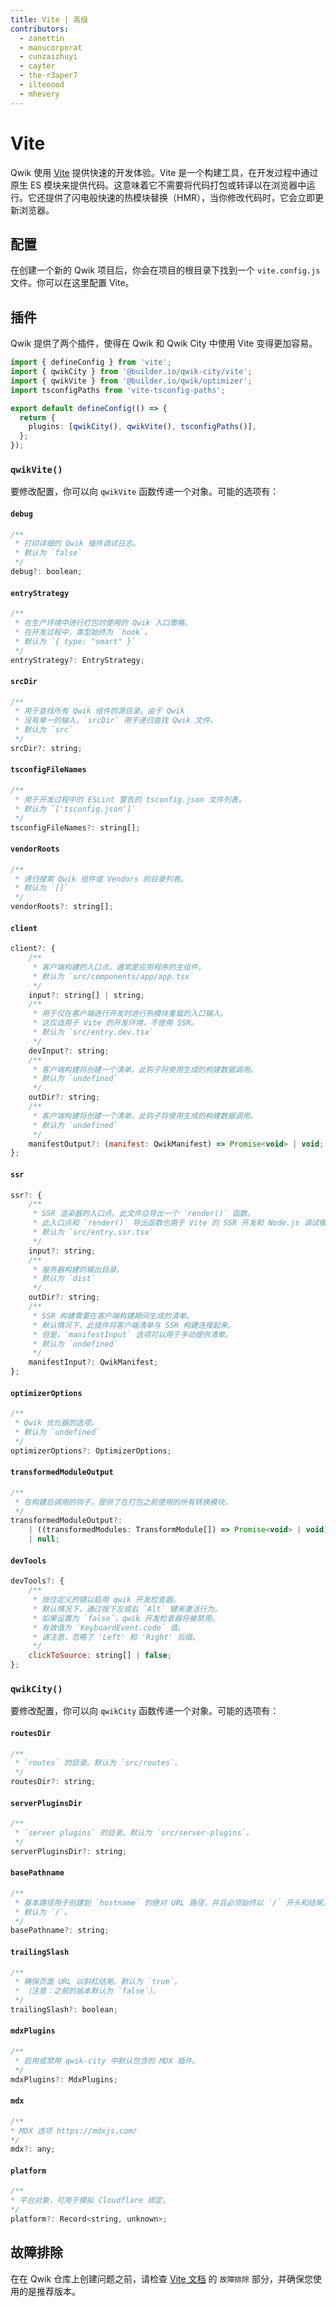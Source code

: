 ```yaml
---
title: Vite | 高级
contributors:
  - zanettin
  - manucorporat
  - cunzaizhuyi
  - cayter
  - the-r3aper7
  - ilteoood
  - mhevery
---
```


# Vite

Qwik 使用 [Vite](https://vitejs.dev/) 提供快速的开发体验。Vite 是一个构建工具，在开发过程中通过原生 ES 模块来提供代码。这意味着它不需要将代码打包或转译以在浏览器中运行。它还提供了闪电般快速的热模块替换（HMR），当你修改代码时，它会立即更新浏览器。

## 配置

在创建一个新的 Qwik 项目后，你会在项目的根目录下找到一个 `vite.config.js` 文件。你可以在这里配置 Vite。

## 插件

Qwik 提供了两个插件，使得在 Qwik 和 Qwik City 中使用 Vite 变得更加容易。

```ts title="vite.config.ts"
import { defineConfig } from 'vite';
import { qwikCity } from '@builder.io/qwik-city/vite';
import { qwikVite } from '@builder.io/qwik/optimizer';
import tsconfigPaths from 'vite-tsconfig-paths';

export default defineConfig(() => {
  return {
    plugins: [qwikCity(), qwikVite(), tsconfigPaths()],
  };
});
```

### `qwikVite()`

要修改配置，你可以向 `qwikVite` 函数传递一个对象。可能的选项有：

#### `debug`

```js
/**
 * 打印详细的 Qwik 插件调试日志。
 * 默认为 `false`
 */
debug?: boolean;
```

#### `entryStrategy`

```js
/**
 * 在生产环境中进行打包时使用的 Qwik 入口策略。
 * 在开发过程中，类型始终为 `hook`。
 * 默认为 `{ type: "smart" }`
 */
entryStrategy?: EntryStrategy;
```

#### `srcDir`

```js
/**
 * 用于查找所有 Qwik 组件的源目录。由于 Qwik
 * 没有单一的输入，`srcDir` 用于递归查找 Qwik 文件。
 * 默认为 `src`
 */
srcDir?: string;
```

#### `tsconfigFileNames`

```js
/**
 * 用于开发过程中的 ESLint 警告的 tsconfig.json 文件列表。
 * 默认为 `['tsconfig.json']`
 */
tsconfigFileNames?: string[];
```

#### `vendorRoots`

```js
/**
 * 递归搜索 Qwik 组件或 Vendors 的目录列表。
 * 默认为 `[]`
 */
vendorRoots?: string[];
```

#### `client`

```js
client?: {
    /**
     * 客户端构建的入口点。通常是应用程序的主组件。
     * 默认为 `src/components/app/app.tsx`
     */
    input?: string[] | string;
    /**
     * 用于仅在客户端进行开发时进行热模块重载的入口输入。
     * 这仅适用于 Vite 的开发环境，不使用 SSR。
     * 默认为 `src/entry.dev.tsx`
     */
    devInput?: string;
    /**
     * 客户端构建将创建一个清单，此钩子将使用生成的构建数据调用。
     * 默认为 `undefined`
     */
    outDir?: string;
    /**
     * 客户端构建将创建一个清单，此钩子将使用生成的构建数据调用。
     * 默认为 `undefined`
     */
    manifestOutput?: (manifest: QwikManifest) => Promise<void> | void;
};
```

#### `ssr`

```js
ssr?: {
    /**
     * SSR 渲染器的入口点。此文件应导出一个 `render()` 函数。
     * 此入口点和 `render()` 导出函数也用于 Vite 的 SSR 开发和 Node.js 调试模式。
     * 默认为 `src/entry.ssr.tsx`
     */
    input?: string;
    /**
     * 服务器构建的输出目录。
     * 默认为 `dist`
     */
    outDir?: string;
    /**
     * SSR 构建需要在客户端构建期间生成的清单。
     * 默认情况下，此插件将客户端清单与 SSR 构建连接起来。
     * 但是，`manifestInput` 选项可以用于手动提供清单。
     * 默认为 `undefined`
     */
    manifestInput?: QwikManifest;
};
```

#### `optimizerOptions`

```js
/**
 * Qwik 优化器的选项。
 * 默认为 `undefined`
 */
optimizerOptions?: OptimizerOptions;
```

#### `transformedModuleOutput`

```js
/**
 * 在构建后调用的钩子，提供了在打包之前使用的所有转换模块。
 */
transformedModuleOutput?:
    | ((transformedModules: TransformModule[]) => Promise<void> | void)
    | null;
```

#### `devTools`

```js
devTools?: {
    /**
     * 按住定义的键以启用 qwik 开发检查器。
     * 默认情况下，通过按下左或右 `Alt` 键来激活行为。
     * 如果设置为 `false`，qwik 开发检查器将被禁用。
     * 有效值为 `KeyboardEvent.code` 值。
     * 请注意，忽略了 'Left' 和 'Right' 后缀。
     */
    clickToSource: string[] | false;
};
```

### `qwikCity()`

要修改配置，你可以向 `qwikCity` 函数传递一个对象。可能的选项有：

#### `routesDir`

```js
/**
 * `routes` 的目录。默认为 `src/routes`。
 */
routesDir?: string;
```

#### `serverPluginsDir`

```js
/**
 * `server plugins` 的目录。默认为 `src/server-plugins`。
 */
serverPluginsDir?: string;
```

#### `basePathname`

```js
/**
 * 基本路径用于创建到 `hostname` 的绝对 URL 路径，并且必须始终以 `/` 开头和结尾。
 * 默认为 `/`。
 */
basePathname?: string;
```

#### `trailingSlash`

```js
/**
 * 确保页面 URL 以斜杠结尾。默认为 `true`。
 * （注意：之前的版本默认为 `false`）。
 */
trailingSlash?: boolean;
```

#### `mdxPlugins`

```js
/**
 * 启用或禁用 qwik-city 中默认包含的 MDX 插件。
 */
mdxPlugins?: MdxPlugins;
```

#### `mdx`

```js
/**
* MDX 选项 https://mdxjs.com/
*/
mdx?: any;
```

#### `platform`

```js
/**
* 平台对象，可用于模拟 Cloudflare 绑定。
*/
platform?: Record<string, unknown>;
```

## 故障排除

在在 Qwik 仓库上创建问题之前，请检查 [Vite 文档](https://vitejs.dev/guide/troubleshooting.html) 的 `故障排除` 部分，并确保您使用的是推荐版本。